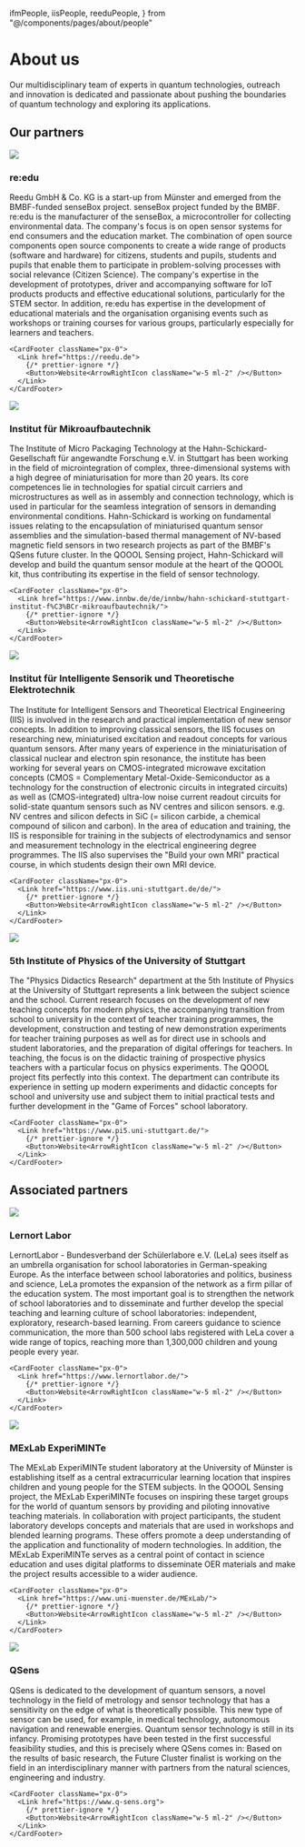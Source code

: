   ifmPeople,
  iisPeople,
  reeduPeople,
} from "@/components/pages/about/people"

# About us

Our multidisciplinary team of experts in quantum technologies, outreach and innovation is dedicated and passionate about pushing the boundaries of quantum technology and exploring its applications.

## Our partners

<Card>
  <CardContent>

<Image src={reeduLogo} width={200} />

### re:edu

Reedu GmbH & Co. KG is a start-up from Münster and emerged from the BMBF-funded senseBox project.
senseBox project funded by the BMBF. re:edu is the manufacturer of the senseBox, a microcontroller
for collecting environmental data. The company's focus is on open sensor systems
for end consumers and the education market. The combination of open source components
open source components to create a wide range of products (software and hardware) for citizens, students and pupils,
students and pupils that enable them to participate in problem-solving processes
with social relevance (Citizen Science). The company's expertise
in the development of prototypes, driver and accompanying software for IoT products
products and effective educational solutions, particularly for the STEM sector.
In addition, re:edu has expertise in the development of educational materials and the organisation
organising events such as workshops or training courses for various groups, particularly
especially for learners and teachers.

<div className="flex flex-row items-center justify-start my-10 w-full">
  <AnimatedTooltip items={reeduPeople} />
</div>

    <CardFooter className="px-0">
      <Link href="https://reedu.de">
        {/* prettier-ignore */}
        <Button>Website<ArrowRightIcon className="w-5 ml-2" /></Button>
      </Link>
    </CardFooter>

  </CardContent>

</Card>

<div className="h-20" />

<Card>
  <CardContent>

<Image src={ifmLogo} width={200} />

### Institut für Mikroaufbautechnik

The Institute of Micro Packaging Technology at the Hahn-Schickard-Gesellschaft für angewandte Forschung e.V. in Stuttgart has been working in the field of microintegration of complex, three-dimensional systems with a high degree of miniaturisation for more than 20 years. Its core competences lie in technologies for spatial circuit carriers and microstructures as well as in assembly and connection technology, which is used in particular for the seamless integration of sensors in demanding environmental conditions. Hahn-Schickard is working on fundamental issues relating to the encapsulation of miniaturised quantum sensor assemblies and the simulation-based thermal management of NV-based magnetic field sensors in two research projects as part of the BMBF's QSens future cluster. In the QOOOL Sensing project, Hahn-Schickard will develop and build the quantum sensor module at the heart of the QOOOL kit, thus contributing its expertise in the field of sensor technology.

<div className="flex flex-row items-center justify-start my-10 w-full">
  <AnimatedTooltip items={ifmPeople} />
</div>

    <CardFooter className="px-0">
      <Link href="https://www.innbw.de/de/innbw/hahn-schickard-stuttgart-institut-f%C3%BCr-mikroaufbautechnik/">
        {/* prettier-ignore */}
        <Button>Website<ArrowRightIcon className="w-5 ml-2" /></Button>
      </Link>
    </CardFooter>

  </CardContent>

</Card>

<div className="h-20" />

<Card>
  <CardContent className="pt-6">

<Image src={iisLogo} width={200} className="rounded" />

### Institut für Intelligente Sensorik und Theoretische Elektrotechnik

The Institute for Intelligent Sensors and Theoretical Electrical Engineering (IIS) is involved in the research and practical implementation of new sensor concepts. In addition to improving classical sensors, the IIS focuses on researching new, miniaturised excitation and readout concepts for various quantum sensors. After many years of experience in the miniaturisation of classical nuclear and electron spin resonance, the institute has been working for several years on CMOS-integrated microwave excitation concepts (CMOS = Complementary Metal-Oxide-Semiconductor as a technology for the construction of electronic circuits in integrated circuits) as well as (CMOS-integrated) ultra-low noise current readout circuits for solid-state quantum sensors such as NV centres and silicon sensors. e.g. NV centres and silicon defects in SiC (= silicon carbide, a chemical compound of silicon and carbon). In the area of education and training, the IIS is responsible for training in the subjects of electrodynamics and sensor and measurement technology in the electrical engineering degree programmes. The IIS also supervises the "Build your own MRI" practical course, in which students design their own MRI device.

<div className="flex flex-row items-center justify-start my-10 w-full">
  <AnimatedTooltip items={iisPeople} />
</div>

    <CardFooter className="px-0">
      <Link href="https://www.iis.uni-stuttgart.de/de/">
        {/* prettier-ignore */}
        <Button>Website<ArrowRightIcon className="w-5 ml-2" /></Button>
      </Link>
    </CardFooter>

  </CardContent>

</Card>

<div className="h-32" />

<Card>
  <CardContent>

<Image src={piLogo} width={200} />

### 5th Institute of Physics of the University of Stuttgart

The "Physics Didactics Research" department at the 5th Institute of Physics at the University of Stuttgart represents a link between the subject science and the school. Current research focuses on the development of new teaching concepts for modern physics, the accompanying transition from school to university in the context of teacher training programmes, the development, construction and testing of new demonstration experiments for teacher training purposes as well as for direct use in schools and student laboratories, and the preparation of digital offerings for teachers. In teaching, the focus is on the didactic training of prospective physics teachers with a particular focus on physics experiments. The QOOOL project fits perfectly into this context. The department can contribute its experience in setting up modern experiments and didactic concepts for school and university use and subject them to initial practical tests and further development in the "Game of Forces" school laboratory.

<div className="flex flex-row items-center justify-start my-10 w-full">
  <AnimatedTooltip items={piPeople} />
</div>

    <CardFooter className="px-0">
      <Link href="https://www.pi5.uni-stuttgart.de/">
        {/* prettier-ignore */}
        <Button>Website<ArrowRightIcon className="w-5 ml-2" /></Button>
      </Link>
    </CardFooter>

  </CardContent>

</Card>

<div className="h-20" />

## Associated partners

<Card>
  <CardContent className="pt-6">

<Image src={lelaLogo} width={200} className="rounded bg-white" />

### Lernort Labor

LernortLabor - Bundesverband der Schülerlabore e.V. (LeLa) sees itself as an umbrella organisation for school laboratories in German-speaking Europe. As the interface between school laboratories and politics, business and science, LeLa promotes the expansion of the network as a firm pillar of the education system. The most important goal is to strengthen the network of school laboratories and to disseminate and further develop the special teaching and learning culture of school laboratories: independent, exploratory, research-based learning. From careers guidance to science communication, the more than 500 school labs registered with LeLa cover a wide range of topics, reaching more than 1,300,000 children and young people every year.

    <CardFooter className="px-0">
      <Link href="https://www.lernortlabor.de/">
        {/* prettier-ignore */}
        <Button>Website<ArrowRightIcon className="w-5 ml-2" /></Button>
      </Link>
    </CardFooter>

  </CardContent>

</Card>

<div className="h-20" />

<Card>
  <CardContent className="pt-6">

<Image src={mexlabLogo} width={200} className="rounded bg-white" />

### MExLab ExperiMINTe

The MExLab ExperiMINTe student laboratory at the University of Münster is establishing itself as a central extracurricular learning location that inspires children and young people for the STEM subjects. In the QOOOL Sensing project, the MExLab ExperiMINTe focuses on inspiring these target groups for the world of quantum sensors by providing and piloting innovative teaching materials. In collaboration with project participants, the student laboratory develops concepts and materials that are used in workshops and blended learning programs. These offers promote a deep understanding of the application and functionality of modern technologies. In addition, the MExLab ExperiMINTe serves as a central point of contact in science education and uses digital platforms to disseminate OER materials and make the project results accessible to a wider audience.

    <CardFooter className="px-0">
      <Link href="https://www.uni-muenster.de/MExLab/">
        {/* prettier-ignore */}
        <Button>Website<ArrowRightIcon className="w-5 ml-2" /></Button>
      </Link>
    </CardFooter>

  </CardContent>

</Card>

<div className="h-20" />

<Card>
  <CardContent className="pt-6">

<Image src={qsensLogo} width={200} className="rounded bg-white" />

### QSens

QSens is dedicated to the development of quantum sensors, a novel technology in the field of metrology and sensor technology that has a sensitivity on the edge of what is theoretically possible. This new type of sensor can be used, for example, in medical technology, autonomous navigation and renewable energies. Quantum sensor technology is still in its infancy. Promising prototypes have been tested in the first successful feasibility studies, and this is precisely where QSens comes in: Based on the results of basic research, the Future Cluster finalist is working on the field in an interdisciplinary manner with partners from the natural sciences, engineering and industry.

    <CardFooter className="px-0">
      <Link href="https://www.q-sens.org">
        {/* prettier-ignore */}
        <Button>Website<ArrowRightIcon className="w-5 ml-2" /></Button>
      </Link>
    </CardFooter>

  </CardContent>

</Card>
